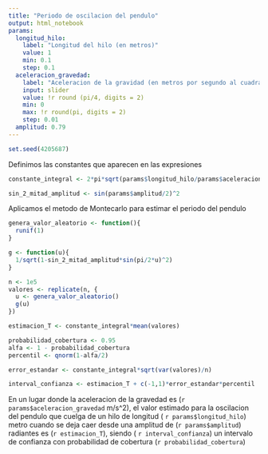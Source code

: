 ```yaml
---
title: "Periodo de oscilacion del pendulo"
output: html_notebook
params:
  longitud_hilo: 
    label: "Longitud del hilo (en metros)"
    value: 1
    min: 0.1
    step: 0.1
  aceleracion_gravedad:
    label: "Aceleracion de la gravidad (en metros por segundo al cuadrado)"
    input: slider
    value: !r round (pi/4, digits = 2)
    min: 0
    max: !r round(pi, digits = 2)
    step: 0.01
  amplitud: 0.79
---
```


```r
set.seed(4205687)
```

Definimos las constantes que aparecen en las expresiones
```r
constante_integral <- 2*pi*sqrt(params$longitud_hilo/params$aceleracion_gravedad)

sin_2_mitad_amplitud <- sin(params$amplitud/2)^2
```


Aplicamos el metodo de Montecarlo para estimar el periodo del pendulo
```r
genera_valor_aleatorio <- function(){
  runif(1)
}

g <- function(u){
  1/sqrt(1-sin_2_mitad_amplitud*sin(pi/2*u)^2)
}
```

```r
n <- 1e5
valores <- replicate(n, {
  u <- genera_valor_aleatorio()
  g(u)
})
```

```r
estimacion_T <- constante_integral*mean(valores)

probabilidad_cobertura <- 0.95
alfa <- 1 - probabilidad_cobertura
percentil <- qnorm(1-alfa/2)

error_estandar <- constante_integral*sqrt(var(valores)/n)

interval_confianza <- estimacion_T + c(-1,1)*error_estandar*percentil
```

En un lugar donde la aceleracion de la gravedad es \(`r params$aceleracion_gravedad` m/s^2\), el valor estimado para la oscilacion del pendulo que cuelga de un hilo de longitud \( `r params$longitud_hilo`\) metro cuando se deja caer desde una amplitud de \(`r params$amplitud`\) radiantes es \(`r estimacion_T`\), siendo \( `r interval_confianza`\) un intervalo de confianza con probabilidad de cobertura \(`r probabilidad_cobertura`\)
